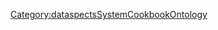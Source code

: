 {{Annotation
|AnnotationPredicate=ConcernsAspect
|AnnotationObjects={{{ConcernsAspects|}}}
}}
{{Annotation
|AnnotationPredicate=IsCarriedOutBy
|AnnotationObjects={{{IsCarriedOutBy|}}}
}}<noinclude>[[Category:dataspectsSystemCookbookOntology]]</noinclude>
